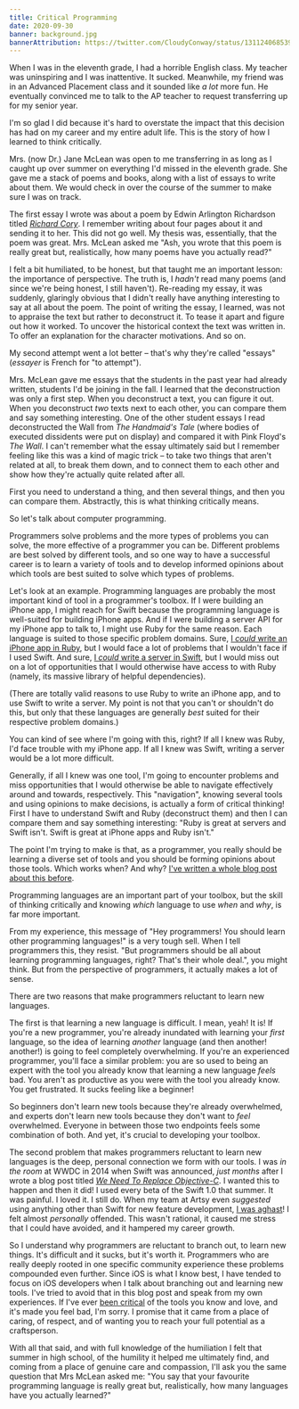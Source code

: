 ```yaml
---
title: Critical Programming
date: 2020-09-30
banner: background.jpg
bannerAttribution: https://twitter.com/CloudyConway/status/1311240685396389888
---
```


When I was in the eleventh grade, I had a horrible English class. My teacher was uninspiring and I was inattentive. It sucked. Meanwhile, my friend was in an Advanced Placement class and it sounded like _a lot_ more fun. He eventually convinced me to talk to the AP teacher to request transferring up for my senior year. 

I'm so glad I did because it's hard to overstate the impact that this decision has had on my career and my entire adult life. This is the story of how I learned to think critically.

Mrs. (now Dr.) Jane McLean was open to me transferring in as long as I caught up over summer on everything I'd missed in the eleventh grade. She gave me a stack of poems and books, along with a list of essays to write about them. We would check in over the course of the summer to make sure I was on track.

The first essay I wrote was about a poem by Edwin Arlington Richardson titled [_Richard Cory_](https://www.poetryfoundation.org/poems/44982/richard-cory). I remember writing about four pages about it and sending it to her. This did not go well. My thesis was, essentially, that the poem was great. Mrs. McLean asked me "Ash, you wrote that this poem is really great but, realistically, how many poems have you actually read?"

I felt a bit humiliated, to be honest, but that taught me an important lesson: the importance of perspective. The truth is, I _hadn't_ read many poems (and since we're being honest, I still haven't). Re-reading my essay, it was suddenly, glaringly obvious that I didn't really have anything interesting to say at all about the poem. The point of writing the essay, I learned, was not to appraise the text but rather to deconstruct it. To tease it apart and figure out how it worked. To uncover the historical context the text was written in. To offer an explanation for the character motivations. And so on.

My second attempt went a lot better – that's why they're called "essays" (_essayer_ is French for "to attempt"). 

Mrs. McLean gave me essays that the students in the past year had already written, students I'd be joining in the fall. I learned that the deconstruction was only a first step. When you deconstruct a text, you can figure it out. When you deconstruct _two_ texts next to each other, you can compare them and say something interesting. One of the other student essays I read deconstructed the Wall from _The Handmaid's Tale_ (where bodies of executed dissidents were put on display) and compared it with Pink Floyd's _The Wall_. I can't remember what the essay ultimately said but I remember feeling like this was a kind of magic trick – to take two things that aren't related at all, to break them down, and to connect them to each other and show how they're actually quite related after all.

First you need to understand a thing, and then several things, and then you can compare them. Abstractly, this is what thinking critically means.

So let's talk about computer programming. 

Programmers solve problems and the more types of problems you can solve, the more effective of a programmer you can be. Different problems are best solved by different tools, and so one way to have a successful career is to learn a variety of tools and to develop informed opinions about which tools are best suited to solve which types of problems.

Let's look at an example. Programming languages are probably the most important kind of tool in a programmer's toolbox. If I were building an iPhone app, I might reach for Swift because the programming language is well-suited for building iPhone apps. And if I were building a server API for my iPhone app to talk to, I might use Ruby for the same reason. Each language is suited to those specific problem domains. Sure, [I _could_ write an iPhone app in Ruby](http://www.rubymotion.com), but I would face a lot of problems that I wouldn't face if I used Swift. And sure, [I _could_ write a server in Swift](https://perfect.org), but I would miss out on a lot of opportunities that I would otherwise have access to with Ruby (namely, its massive library of helpful dependencies).

(There are totally valid reasons to use Ruby to write an iPhone app, and to use Swift to write a server. My point is not that you can't or shouldn't do this, but only that these languages are generally _best_ suited for their respective problem domains.)

You can kind of see where I'm going with this, right? If all I knew was Ruby, I'd face trouble with my iPhone app. If all I knew was Swift, writing a server would be a lot more difficult. 

Generally, if all I knew was one tool, I'm going to encounter problems and miss opportunities that I would otherwise be able to navigate effectively around and towards, respectively. This "navigation", knowing several tools and using opinions to make decisions, is actually a form of critical thinking! First I have to understand Swift and Ruby (deconstruct them) and then I can compare them and say something interesting: "Ruby is great at servers and Swift isn't. Swift is great at iPhone apps and Ruby isn't."

The point I'm trying to make is that, as a programmer, you really should be learning a diverse set of tools and you should be forming opinions about those tools. Which works when? And why? [I've written a whole blog post about this before](/blog/perspective-of-the-polyglot/).

Programming languages are an important part of your toolbox, but the skill of thinking critically and knowing _which_ language to use _when_ and _why_, is far more important.

From my experience, this message of "Hey programmers! You should learn other programming languages!" is a very tough sell. When I tell programmers this, they resist. "But programmers should be all about learning programming languages, right? That's their whole deal.", you might think. But from the perspective of programmers, it actually makes a lot of sense.

There are two reasons that make programmers reluctant to learn new languages. 

The first is that learning a new language is difficult. I mean, yeah! It is! If you're a new programmer, you're already inundated with learning your _first_ language, so the idea of learning _another_ language (and then another! another!) is going to feel completely overwhelming. If you're an experienced programmer, you'll face a similar problem: you are so used to being an expert with the tool you already know that learning a new language _feels_ bad. You aren't as productive as you were with the tool you already know. You get frustrated. It sucks feeling like a beginner!

So beginners don't learn new tools because they're already overwhelmed, and experts don't learn new tools because they don't want to _feel_ overwhelmed. Everyone in between those two endpoints feels some combination of both. And yet, it's crucial to developing your toolbox.

The second problem that makes programmers reluctant to learn new languages is the deep, personal connection we form with our tools. I was _in the room_ at WWDC in 2014 when Swift was announced, _just months_ after I wrote a blog post titled [_We Need To Replace Objective-C_](/blog/we-need-to-replace-objective-c/). I wanted this to happen and then it did! I used every beta of the Swift 1.0 that summer. It was painful. I loved it. I still do. When my team at Artsy even _suggested_ using anything other than Swift for new feature development, [I was aghast](/blog/swift-vs-react-native-feels/)! I felt almost _personally_ offended. This wasn't rational, it caused me stress that I could have avoided, and it hampered my career growth.

So I understand why programmers are reluctant to branch out, to learn new things. It's difficult and it sucks, but it's worth it. Programmers who are really deeply rooted in one specific community experience these problems compounded even further. Since iOS is what I know best, I have tended to focus on iOS developers when I talk about branching out and learning new tools. I've tried to avoid that in this blog post and speak from my own experiences. If I've ever [been critical](/blog/thinking-critically-about-apple/) of the tools you know and love, and it's made you feel bad, I'm sorry. I promise that it came from a place of caring, of respect, and of wanting you to reach your full potential as a craftsperson.

With all that said, and with full knowledge of the humiliation I felt that summer in high school, of the humility it helped me ultimately find, and coming from a place of genuine care and compassion, I'll ask you the same question that Mrs McLean asked me: "You say that your favourite programming language is really great but, realistically, how many languages have you actually learned?"

